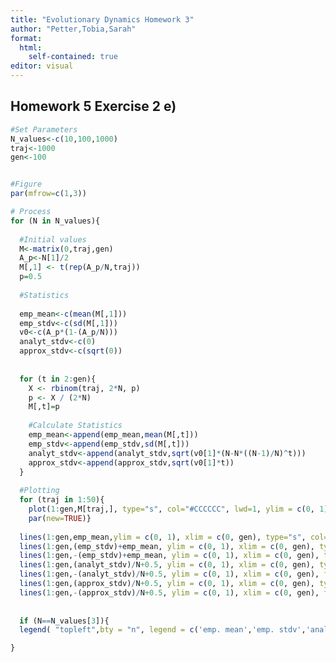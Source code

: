 ---
title: "Evolutionary Dynamics Homework 3"
author: "Petter,Tobia,Sarah"
format:
  html:
    self-contained: true
editor: visual
---

## Homework 5 Exercise 2 e)

```{r}
#Set Parameters
N_values<-c(10,100,1000) 
traj<-1000 
gen<-100 



```

```{r}

#Figure
par(mfrow=c(1,3))

# Process
for (N in N_values){
  
  #Initial values
  M<-matrix(0,traj,gen) 
  A_p<-N[1]/2 
  M[,1] <- t(rep(A_p/N,traj)) 
  p=0.5
  
  #Statistics
  
  emp_mean<-c(mean(M[,1]))
  emp_stdv<-c(sd(M[,1]))
  v0<-c(A_p*(1-(A_p/N))) 
  analyt_stdv<-c(0) 
  approx_stdv<-c(sqrt(0)) 
  
  
  for (t in 2:gen){
    X <- rbinom(traj, 2*N, p)
    p <- X / (2*N)
    M[,t]=p
    
    #Calculate Statistics
    emp_mean<-append(emp_mean,mean(M[,t]))
    emp_stdv<-append(emp_stdv,sd(M[,t]))
    analyt_stdv<-append(analyt_stdv,sqrt(v0[1]*(N-N*((N-1)/N)^t)))
    approx_stdv<-append(approx_stdv,sqrt(v0[1]*t))
  }
  
  #Plotting
  for (traj in 1:50){
    plot(1:gen,M[traj,], type="s", col="#CCCCCC", lwd=1, ylim = c(0, 1), xlim = c(0, gen),xlab="Generation t", ylab="Frequency", main=paste("N =",toString(N)))
    par(new=TRUE)}
  
  lines(1:gen,emp_mean,ylim = c(0, 1), xlim = c(0, gen), type="s", col="black", lwd=1.5, lty=4)
  lines(1:gen,(emp_stdv)+emp_mean, ylim = c(0, 1), xlim = c(0, gen), type="s", col="black", lwd=1.5)
  lines(1:gen,-(emp_stdv)+emp_mean, ylim = c(0, 1), xlim = c(0, gen), type="s", col="black", lwd=1.5)
  lines(1:gen,(analyt_stdv)/N+0.5, ylim = c(0, 1), xlim = c(0, gen), type="s", col="black", lwd=1.5, lty=2)
  lines(1:gen,-(analyt_stdv)/N+0.5, ylim = c(0, 1), xlim = c(0, gen), type="s", col="black", lwd=1.5, lty=2)
  lines(1:gen,(approx_stdv)/N+0.5, ylim = c(0, 1), xlim = c(0, gen), type="s", col="black", lwd=1.5, lty=3)
  lines(1:gen,-(approx_stdv)/N+0.5, ylim = c(0, 1), xlim = c(0, gen), type="s", col="black", lwd=1.5, lty=3)
  
  
  if (N==N_values[3]){
  legend( "topleft",bty = "n", legend = c('emp. mean','emp. stdv','analyt. stdv','approx. stdv'), lty = c(4,1,2,3), col = 'black')}

}


```

